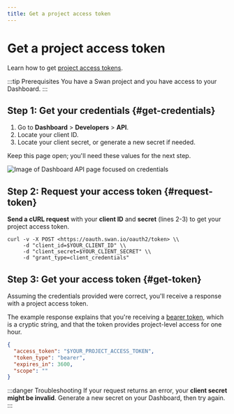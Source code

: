 ```yaml
---
title: Get a project access token
---
```


# Get a project access token

Learn how to get [project access tokens](./index.mdx#tokens-project).

:::tip Prerequisites
You have a Swan project and you have access to your Dashboard.
:::

## Step 1: Get your credentials {#get-credentials}

1. Go to **Dashboard** > **Developers** > **API**.
1. Locate your client ID.
1. Locate your client secret, or generate a new secret if needed.

Keep this page open; you'll need these values for the next step.

![Image of Dashboard API page focused on credentials](../../images/topics/authentication/token-project-credentials.png)

## Step 2: Request your access token {#request-token}

**Send a cURL request** with your **client ID** and **secret** (lines 2-3) to get your project access token.

```curl title="Request project access token" showLineNumbers
curl -v -X POST <https://oauth.swan.io/oauth2/token> \\
     -d "client_id=$YOUR_CLIENT_ID" \\
     -d "client_secret=$YOUR_CLIENT_SECRET" \\
     -d "grant_type=client_credentials"
```

## Step 3: Get your access token {#get-token}

Assuming the credentials provided were correct, you'll receive a response with a project access token.

The example response explains that you're receiving a [bearer token](./index.mdx#bearer-auth), which is a cryptic string, and that the token provides project-level access for one hour.

```json title="Response" showLineNumbers
{
  "access_token": "$YOUR_PROJECT_ACCESS_TOKEN",
  "token_type": "bearer",
  "expires_in": 3600,
  "scope": ""
}
```

:::danger Troubleshooting
If your request returns an error, your **client secret might be invalid**.
Generate a new secret on your Dashboard, then try again.
:::